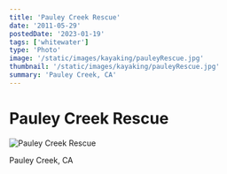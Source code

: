 ```yaml
---
title: 'Pauley Creek Rescue'
date: '2011-05-29'
postedDate: '2023-01-19'
tags: ['whitewater']
type: 'Photo'
image: '/static/images/kayaking/pauleyRescue.jpg'
thumbnail: '/static/images/kayaking/pauleyRescue.jpg'
summary: 'Pauley Creek, CA'
---
```


# Pauley Creek Rescue

![Pauley Creek Rescue](/static/images/kayaking/pauleyRescue.jpg)

Pauley Creek, CA